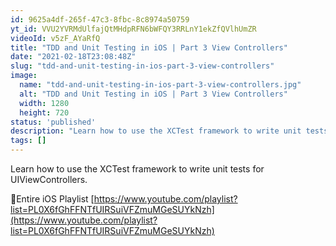 ```yaml
---
id: 9625a4df-265f-47c3-8fbc-8c8974a50759
yt_id: VVU2YVRMdUlfajQtMHdpRFN6bWFQY3RRLnY1ekZfQVlhUmZR
videoId: v5zF_AYaRfQ
title: "TDD and Unit Testing in iOS | Part 3 View Controllers"
date: "2021-02-18T23:08:48Z"
slug: "tdd-and-unit-testing-in-ios-part-3-view-controllers"
image: 
  name: "tdd-and-unit-testing-in-ios-part-3-view-controllers.jpg"
  alt: "TDD and Unit Testing in iOS | Part 3 View Controllers"
  width: 1280
  height: 720
status: 'published'
description: "Learn how to use the XCTest framework to write unit tests for UIViewControllers."
tags: []
---
```


Learn how to use the XCTest framework to write unit tests for UIViewControllers.


🔗Entire iOS Playlist 
[https://www.youtube.com/playlist?list=PL0X6fGhFFNTfUIRSuiVFZmuMGeSUYkNzh](https://www.youtube.com/playlist?list=PL0X6fGhFFNTfUIRSuiVFZmuMGeSUYkNzh)


